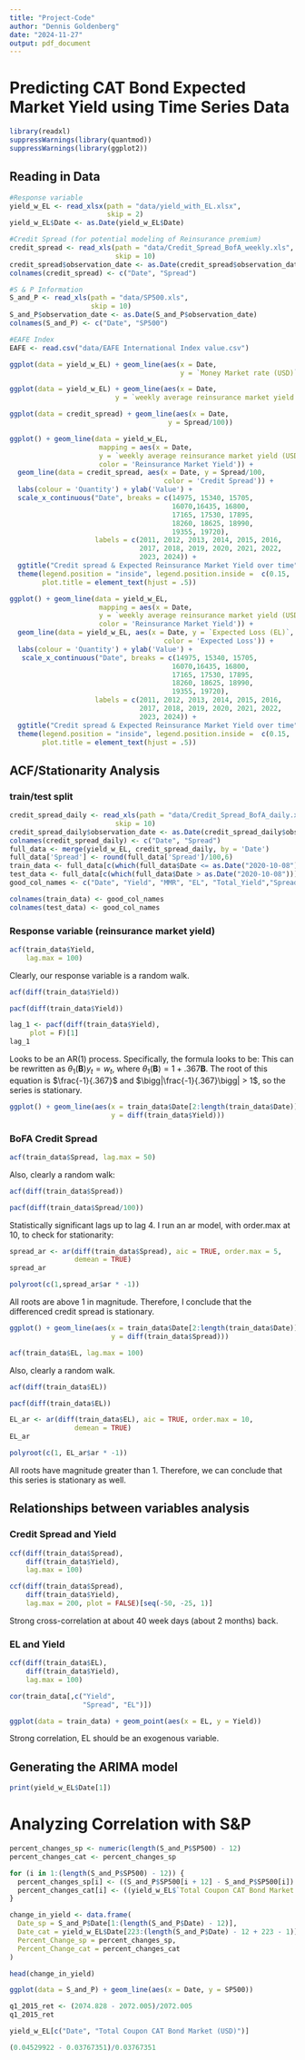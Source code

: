 ```yaml
---
title: "Project-Code"
author: "Dennis Goldenberg"
date: "2024-11-27"
output: pdf_document
---
```

# Predicting CAT Bond Expected Market Yield using Time Series Data
```r
library(readxl)
suppressWarnings(library(quantmod))
suppressWarnings(library(ggplot2))
```

## Reading in Data
```r
#Response variable
yield_w_EL <- read_xlsx(path = "data/yield_with_EL.xlsx",
                        skip = 2)
yield_w_EL$Date <- as.Date(yield_w_EL$Date)

#Credit Spread (for potential modeling of Reinsurance premium)
credit_spread <- read_xls(path = "data/Credit_Spread_BofA_weekly.xls",
                          skip = 10)
credit_spread$observation_date <- as.Date(credit_spread$observation_date)
colnames(credit_spread) <- c("Date", "Spread")

#S & P Information
S_and_P <- read_xls(path = "data/SP500.xls",
                    skip = 10)
S_and_P$observation_date <- as.Date(S_and_P$observation_date)
colnames(S_and_P) <- c("Date", "SP500")

#EAFE Index
EAFE <- read.csv("data/EAFE International Index value.csv")
```


```r
ggplot(data = yield_w_EL) + geom_line(aes(x = Date,
                                          y = `Money Market rate (USD)`))
```
```r
ggplot(data = yield_w_EL) + geom_line(aes(x = Date,
                          y = `weekly average reinsurance market yield (USD)`))
```
```r
ggplot(data = credit_spread) + geom_line(aes(x = Date,
                                       y = Spread/100))
```

```r
ggplot() + geom_line(data = yield_w_EL,
                      mapping = aes(x = Date,
                      y = `weekly average reinsurance market yield (USD)`,
                      color = 'Reinsurance Market Yield')) + 
  geom_line(data = credit_spread, aes(x = Date, y = Spread/100, 
                                      color = 'Credit Spread')) +
  labs(colour = 'Quantity') + ylab('Value') + 
  scale_x_continuous("Date", breaks = c(14975, 15340, 15705,
                                        16070,16435, 16800,
                                        17165, 17530, 17895,
                                        18260, 18625, 18990,
                                        19355, 19720),
                     labels = c(2011, 2012, 2013, 2014, 2015, 2016,
                                2017, 2018, 2019, 2020, 2021, 2022,
                                2023, 2024)) + 
  ggtitle("Credit spread & Expected Reinsurance Market Yield over time") + 
  theme(legend.position = "inside", legend.position.inside =  c(0.15, .85),
        plot.title = element_text(hjust = .5))
```


```r
ggplot() + geom_line(data = yield_w_EL,
                      mapping = aes(x = Date,
                      y = `weekly average reinsurance market yield (USD)`,
                      color = 'Reinsurance Market Yield')) + 
  geom_line(data = yield_w_EL, aes(x = Date, y = `Expected Loss (EL)`, 
                                      color = 'Expected Loss')) +
  labs(colour = 'Quantity') + ylab('Value') + 
   scale_x_continuous("Date", breaks = c(14975, 15340, 15705,
                                        16070,16435, 16800,
                                        17165, 17530, 17895,
                                        18260, 18625, 18990,
                                        19355, 19720),
                     labels = c(2011, 2012, 2013, 2014, 2015, 2016,
                                2017, 2018, 2019, 2020, 2021, 2022,
                                2023, 2024)) + 
  ggtitle("Credit spread & Expected Reinsurance Market Yield over time") + 
  theme(legend.position = "inside", legend.position.inside =  c(0.15, .85),
        plot.title = element_text(hjust = .5))
```

## ACF/Stationarity Analysis

### train/test split
```r
credit_spread_daily <- read_xls(path = "data/Credit_Spread_BofA_daily.xls",
                          skip = 10)
credit_spread_daily$observation_date <- as.Date(credit_spread_daily$observation_date)
colnames(credit_spread_daily) <- c("Date", "Spread")
full_data <- merge(yield_w_EL, credit_spread_daily, by = 'Date')
full_data['Spread'] <- round(full_data['Spread']/100,6)
train_data <- full_data[c(which(full_data$Date <= as.Date("2020-10-08"))),]
test_data <- full_data[c(which(full_data$Date > as.Date("2020-10-08"))),]
good_col_names <- c("Date", "Yield", "MMR", "EL", "Total_Yield","Spread")

colnames(train_data) <- good_col_names
colnames(test_data) <- good_col_names
```




### Response variable (reinsurance market yield)
```r
acf(train_data$Yield,
    lag.max = 100)
```
Clearly, our response variable is a random walk.

```r
acf(diff(train_data$Yield))
```

```r
pacf(diff(train_data$Yield))
```
```r
lag_1 <- pacf(diff(train_data$Yield),
     plot = F)[1]
lag_1
```


Looks to be an AR(1) process. Specifically, the formula looks to be:
\begin{equation*}
\text{yield}_t = -.367 * \text{yield}_{t - 1} + w_t
\end{equation*}
This can be rewritten as $\theta_1(\mathbf{B})y_t = w_t$, where $\theta_1(\mathbf{B}) = 1 + .367\mathbf{B}$. The root of this equation is $\frac{-1}{.367}$ and $\bigg|\frac{-1}{.367}\bigg| > 1$, so the series is stationary.

```r
ggplot() + geom_line(aes(x = train_data$Date[2:length(train_data$Date)],
                         y = diff(train_data$Yield)))
```

### BoFA Credit Spread
```r
acf(train_data$Spread, lag.max = 50)
```
Also, clearly a random walk:
```r
acf(diff(train_data$Spread))
```
```r
pacf(diff(train_data$Spread/100))
```
Statistically significant lags up to lag 4. I run an ar model, with order.max at 10, to check for stationarity:

```r
spread_ar <- ar(diff(train_data$Spread), aic = TRUE, order.max = 5,
                demean = TRUE)
spread_ar
```

```r
polyroot(c(1,spread_ar$ar * -1))
```
All roots are above 1 in magnitude. Therefore, I conclude that the differenced credit spread is stationary.


```r
ggplot() + geom_line(aes(x = train_data$Date[2:length(train_data$Date)],
                         y = diff(train_data$Spread)))
```

```r
acf(train_data$EL, lag.max = 100)
```
Also, clearly a random walk.
```r
acf(diff(train_data$EL))
```

```r
pacf(diff(train_data$EL))
```
```r
EL_ar <- ar(diff(train_data$EL), aic = TRUE, order.max = 10,
                demean = TRUE)
EL_ar
```
```r
polyroot(c(1, EL_ar$ar * -1))
```
All roots have magnitude greater than 1. Therefore, we can conclude that this series is stationary as well.



## Relationships between variables analysis

### Credit Spread and Yield
```r
ccf(diff(train_data$Spread),
    diff(train_data$Yield),
    lag.max = 100)
```
```r
ccf(diff(train_data$Spread),
    diff(train_data$Yield),
    lag.max = 200, plot = FALSE)[seq(-50, -25, 1)]


```
Strong cross-correlation at about 40 week days (about 2 months) back.


### EL and Yield
```r
ccf(diff(train_data$EL),
    diff(train_data$Yield),
    lag.max = 100)

```
```r
cor(train_data[,c("Yield",
                  "Spread", "EL")])
```
```r
ggplot(data = train_data) + geom_point(aes(x = EL, y = Yield))
```
Strong correlation, EL should be an exogenous variable.

## Generating the ARIMA model
```r
print(yield_w_EL$Date[1])
```

# Analyzing Correlation with S&P
```r
percent_changes_sp <- numeric(length(S_and_P$SP500) - 12)
percent_changes_cat <- percent_changes_sp

for (i in 1:(length(S_and_P$SP500) - 12)) {
  percent_changes_sp[i] <- ((S_and_P$SP500[i + 12] - S_and_P$SP500[i]) / S_and_P$SP500[i]) * 100
  percent_changes_cat[i] <- ((yield_w_EL$`Total Coupon CAT Bond Market (USD)`[i + 222 + 12] - yield_w_EL$`Total Coupon CAT Bond Market (USD)`[i + 222]) / yield_w_EL$`Total Coupon CAT Bond Market (USD)`[i + 222]) * 100
}

change_in_yield <- data.frame(
  Date_sp = S_and_P$Date[1:(length(S_and_P$Date) - 12)],
  Date_cat = yield_w_EL$Date[223:(length(S_and_P$Date) - 12 + 223 - 1)],
  Percent_Change_sp = percent_changes_sp,
  Percent_Change_cat = percent_changes_cat
)

head(change_in_yield)
```

```r
ggplot(data = S_and_P) + geom_line(aes(x = Date, y = SP500))
```

```r
q1_2015_ret <- (2074.828 - 2072.005)/2072.005
q1_2015_ret
```

```r
yield_w_EL[c("Date", "Total Coupon CAT Bond Market (USD)")]
```

```r
(0.04529922 - 0.03767351)/0.03767351
```


